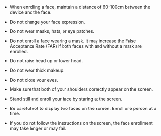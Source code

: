 * When enrolling a face, maintain a distance of 60\-100cm between the device and the face.

* Do not change your face expression.

* Do not wear masks, hats, or eye patches.

* Do not enroll a face wearing a mask. It may increase the False Acceptance Rate (FAR) if both faces with and without a mask are enrolled.

* Do not raise head up or lower head.

* Do not wear thick makeup.

* Do not close your eyes.

* Make sure that both of your shoulders correctly appear on the screen.

* Stand still and enroll your face by staring at the screen.

* Be careful not to display two faces on the screen. Enroll one person at a time.

* If you do not follow the instructions on the screen, the face enrollment may take longer or may fail.
